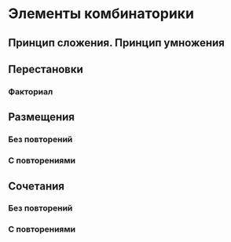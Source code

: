 # Элементы комбинаторики {#math-combinatorics}

## Принцип сложения. Принцип умножения
::: {.lab-chapter .lab-junior}
:::

## Перестановки
::: {.lab-chapter .lab-junior}
:::

### Факториал
::: {.lab-chapter .lab-junior}
:::

## Размещения

### Без повторений
::: {.lab-chapter .lab-junior}
:::

### С повторениями
::: {.lab-chapter .lab-middle}
:::

## Сочетания
    
### Без повторений
::: {.lab-chapter .lab-junior}
:::

### С повторениями
::: {.lab-chapter .lab-middle}
:::

